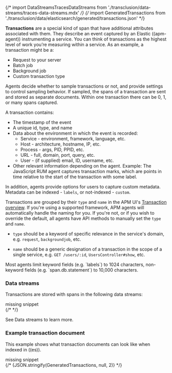 

{/* import DataStreamsTracesDataStreams from './transclusion/data-streams/traces-data-streams.mdx' */}
{/* import GeneratedTransactions from './transclusion/data/elasticsearch/generated/transactions.json' */}

<div id="data-model-transactions"></div>

**Transactions** are a special kind of <DocLink id="serverlessObservabilityApmSpansTransactionsErrorsMetricsMetadata">span</DocLink> that have additional attributes associated with them.
They describe an event captured by an Elastic ((apm-agent)) instrumenting a service.
You can think of transactions as the highest level of work you’re measuring within a service.
As an example, a transaction might be a:

* Request to your server
* Batch job
* Background job
* Custom transaction type

Agents decide whether to sample transactions or not,
and provide settings to control sampling behavior.
If sampled, the <DocLink id="serverlessObservabilityApmSpansTransactionsErrorsMetricsMetadata">spans</DocLink> of a transaction are sent and stored as separate documents.
Within one transaction there can be 0, 1, or many spans captured.

A transaction contains:

* The timestamp of the event
* A unique id, type, and name
* Data about the environment in which the event is recorded:
    * Service - environment, framework, language, etc.
    * Host - architecture, hostname, IP, etc.
    * Process - args, PID, PPID, etc.
    * URL - full, domain, port, query, etc.
    * <DocLink id="serverlessObservabilityApmSpansTransactionsErrorsMetricsMetadata" section="user-context">User</DocLink> - (if supplied) email, ID, username, etc.
* Other relevant information depending on the agent. Example: The JavaScript RUM agent captures transaction marks,
    which are points in time relative to the start of the transaction with some label.

In addition, agents provide options for users to capture custom <DocLink id="serverlessObservabilityApmSpansTransactionsErrorsMetricsMetadata">metadata</DocLink>.
Metadata can be indexed - <DocLink id="serverlessObservabilityApmSpansTransactionsErrorsMetricsMetadata" section="labels">`labels`</DocLink>, or not-indexed - <DocLink id="serverlessObservabilityApmSpansTransactionsErrorsMetricsMetadata" section="custom-context">`custom`</DocLink>.

Transactions are grouped by their `type` and `name` in the APM UI's
[Transaction overview](((kibana-ref))/transactions.html).
If you're using a supported framework, APM agents will automatically handle the naming for you.
If you're not, or if you wish to override the default,
all agents have API methods to manually set the `type` and `name`.

* `type` should be a keyword of specific relevance in the service's domain,
    e.g. `request`, `backgroundjob`, etc.

* `name` should be a generic designation of a transaction in the scope of a single service,
    e.g. `GET /users/:id`, `UsersController#show`, etc.

<DocCallOut title="Tip">
Most agents limit keyword fields (e.g. `labels`) to 1024 characters,
non-keyword fields (e.g. `span.db.statement`) to 10,000 characters.
</DocCallOut>

### Data streams

Transactions are stored with spans in the following data streams:

<div style={{ backgroundColor: "#F1F4FA", width: "100%", height: "250px", textAlign: "center", paddingTop: "110px", marginBottom: "20px" }}><DocIcon type="documents" title="missing snippet"/> missing snippet</div>
{/* <DataStreamsTracesDataStreams  /> */}


See <DocLink id="serverlessObservabilityApmDataStreams">Data streams</DocLink> to learn more.

### Example transaction document

This example shows what transaction documents can look like when indexed in ((es)).

<DocAccordion buttonContent="Expand ((es)) document">

<div style={{ backgroundColor: "#F1F4FA", width: "100%", height: "250px", textAlign: "center", paddingTop: "110px", marginBottom: "20px" }}><DocIcon type="documents" title="missing snippet"/> missing snippet</div>
{/* <DocCode language="json">
  {JSON.stringify(GeneratedTransactions, null, 2)}
</DocCode> */}


</DocAccordion>

